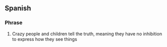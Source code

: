 ==Spanish==

===Phrase===
{{es-phrase}}

# {{lb|es|idiom}} Crazy people and children tell the truth, meaning they have no inhibition to express how they see things